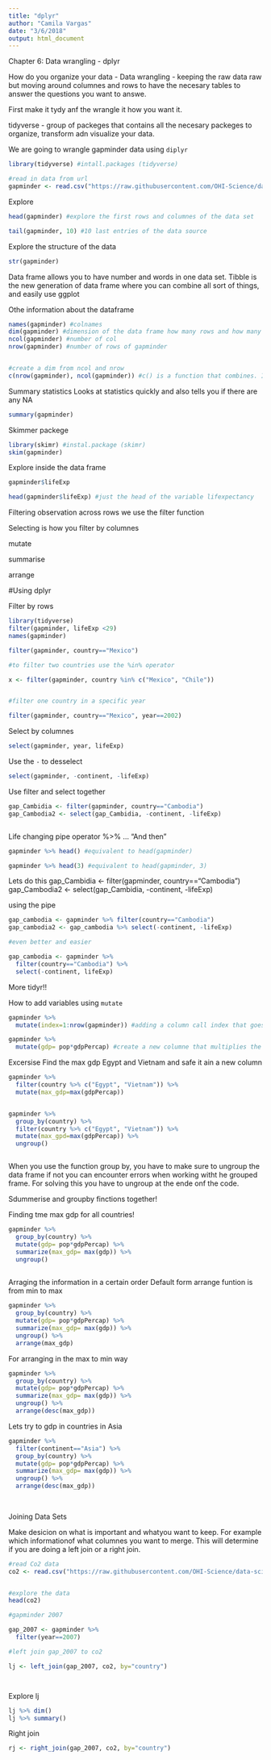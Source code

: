 ```yaml
---
title: "dplyr"
author: "Camila Vargas"
date: "3/6/2018"
output: html_document
---
```


Chapter 6: Data wrangling - dplyr

How do you organize your data - Data wrangling - keeping the raw data raw but moving around columnes and rows to have the necesary tables to answer the questions you want to answe.

First make it tydy anf the wrangle it how you want it.

tidyverse - group of packeges that contains all the necesary packeges to organize, transform adn visualize your data.

We are going to wrangle gapminder data using `diplyr`

```r
library(tidyverse) #intall.packages (tidyverse)

#read in data from url
gapminder <- read.csv("https://raw.githubusercontent.com/OHI-Science/data-science-training/master/data/gapminder.csv")

```

Explore
```r
head(gapminder) #explore the first rows and columnes of the data set

```

```r
tail(gapminder, 10) #10 last entries of the data source
```

Explore the structure of the data

```r
str(gapminder)
```


Data frame allows you to have number and words in one data set.
Tibble is the new generation of data frame where you can combine all sort of things, and easily use ggplot


Othe information about the dataframe

```r
names(gapminder) #colnames
dim(gapminder) #dimension of the data frame how many rows and how many col
ncol(gapminder) #number of col
nrow(gapminder) #number of rows of gapminder


#create a dim from ncol and nrow
c(nrow(gapminder), ncol(gapminder)) #c() is a function that combines. In this case number of rows and number of col in the data frame gapminder


```


Summary statistics
Looks at statistics quickly and also tells you if there are any NA

```r
summary(gapminder)
```

Skimmer packege

```r
library(skimr) #instal.package (skimr)
skim(gapminder)

```


Explore inside the data frame

```r
gapminder$lifeExp
```

```r
head(gapminder$lifeExp) #just the head of the variable lifexpectancy
```

Filtering observation across rows we use the filter function

Selecting is how you filter by columnes

mutate

summarise

arrange

#Using dplyr

Filter by rows
```r
library(tidyverse)
filter(gapminder, lifeExp <29)
names(gapminder)

filter(gapminder, country=="Mexico")

#to filter two countries use the %in% operator

x <- filter(gapminder, country %in% c("Mexico", "Chile"))


#filter one country in a specific year

filter(gapminder, country=="Mexico", year==2002)

```


Select by columnes

```r
select(gapminder, year, lifeExp)
```

Use the `-` to desselect

```r
select(gapminder, -continent, -lifeExp)
```


Use filter and select together

```r
gap_Cambidia <- filter(gapminder, country=="Cambodia")
gap_Cambodia2 <- select(gap_Cambidia, -continent, -lifeExp)



```


Life changing pipe operator %>% ... "And then"

```r
gapminder %>% head() #equivalent to head(gapminder)
```


```r
gapminder %>% head(3) #equivalent to head(gapminder, 3)
```


Lets do this
gap_Cambidia <- filter(gapminder, country=="Cambodia")
gap_Cambodia2 <- select(gap_Cambidia, -continent, -lifeExp)

using the pipe

```r
gap_cambodia <- gapminder %>% filter(country=="Cambodia")
gap_cambodia2 <- gap_cambodia %>% select(-continent, -lifeExp)

#even better and easier

gap_cambodia <- gapminder %>% 
  filter(country=="Cambodia") %>% 
  select(-continent, lifeExp)


```


More tidyr!!

How to add variables using `mutate`

```r
gapminder %>% 
  mutate(index=1:nrow(gapminder)) #adding a column call index that goes from 1 to as many rows as the data frame has
```


```r
gapminder %>% 
  mutate(gdp= pop*gdpPercap) #create a new columne that multiplies the pop variable from gapminder data set times gdpPercap. Once I anounce the data frame name i can just call the variables
```

Excersise
Find the max gdp Egypt and Vietnam and safe it ain a new column

```r
gapminder %>% 
  filter(country %>% c("Egypt", "Vietnam")) %>% 
  mutate(max_gdp=max(gdpPercap))


gapminder %>% 
  group_by(country) %>% 
  filter(country %>% c("Egypt", "Vietnam")) %>% 
  mutate(max_gpd=max(gdpPercap)) %>% 
  ungroup() 



```

When you use the function group by, you have to make sure to ungroup the data frame if not you can encounter errors when working witht he grouped frame.
For solving this you have to ungroup at the ende onf the code.


Sdummerise and groupby finctions together!

Finding tme max gdp for all countries!

```r
gapminder %>% 
  group_by(country) %>% 
  mutate(gdp= pop*gdpPercap) %>%
  summarize(max_gdp= max(gdp)) %>% 
  ungroup()
  

```


Arraging the information in a certain order
Default form arrange funtion is from min to max

```r
gapminder %>% 
  group_by(country) %>% 
  mutate(gdp= pop*gdpPercap) %>%
  summarize(max_gdp= max(gdp)) %>% 
  ungroup() %>% 
  arrange(max_gdp)
```

For arranging in the max to min way

```r
gapminder %>% 
  group_by(country) %>% 
  mutate(gdp= pop*gdpPercap) %>%
  summarize(max_gdp= max(gdp)) %>% 
  ungroup() %>% 
  arrange(desc(max_gdp))

```

Lets try to gdp in countries in Asia

```r
gapminder %>% 
  filter(continent=="Asia") %>% 
  group_by(country) %>%
  mutate(gdp= pop*gdpPercap) %>%
  summarize(max_gdp= max(gdp)) %>% 
  ungroup() %>% 
  arrange(desc(max_gdp))
  
  
```


Joining Data Sets

Make desicion on what is important and whatyou want to keep. For example which informationof what columnes you want to merge. This will determine if you are doing a left join or a right join.

```r
#read Co2 data
co2 <- read.csv("https://raw.githubusercontent.com/OHI-Science/data-science-training/master/data/co2.csv")


#explore the data
head(co2)

#gapminder 2007

gap_2007 <- gapminder %>% 
  filter(year==2007)

#left join gap_2007 to co2

lj <- left_join(gap_2007, co2, by="country")




```


Explore lj

```r
lj %>% dim()
lj %>% summary()
```

Right join

```r
rj <- right_join(gap_2007, co2, by="country")
```









